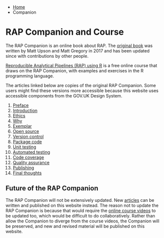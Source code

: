 :::{.breadcrumbs}
* [Home](index.html)
* Companion
:::

# RAP Companion and Course

The RAP Companion is an online book about RAP.  The [original
book](https://ukgovdatascience.github.io/rap_companion/) was written by Matt
Upson and Matt Gregory in 2017 and has been updated since with contributions by
other people.

[Reproducible Analytical Pipelines (RAP) using
R](https://www.udemy.com/reproducible-analytical-pipelines) is a free online
course that draws on the RAP Companion, with examples and exercises in the R
programming language.

The articles linked below are copies of the original RAP Companion.  Some users
might find these versions more accessible because this website uses accessible
components from the GOV.UK Design System.

1. [Preface](rap-companion-00-preface.html)
1. [Introduction](rap-companion-01-introduction.html)
1. [Ethics](rap-companion-02-ethics.html)
1. [Why](rap-companion-03-why.html)
1. [Exemplar](rap-companion-04-exemplar.html)
1. [Open source](rap-companion-05-open-source.html)
1. [Version control](rap-companion-06-version-control.html)
1. [Package code](rap-companion-07-packaging-code.html)
1. [Unit testing](rap-companion-08-unit-testing.html)
1. [Automated testing](rap-companion-09-automated-testing.html)
1. [Code coverage](rap-companion-10-code-coverage.html)
1. [Quality assurance](rap-companion-12-quality-assurance.html)
1. [Publishing](rap-companion-13-publishing.html)
1. [Final thoughts](rap-companion-14-final-thoughts.html)

## Future of the RAP Companion

The RAP Companion will not be extensively updated.  New
[articles](articles.html) can be written and published on this website instead.
The reason not to update the RAP Companion is because that would require the
[online course videos](https://www.udemy.com/reproducible-analytical-pipelines)
to be updated too, which would be difficult to do collaboratively.  Rather than
allow the Companion to diverge from the course videos, the Companion will be
preserved, and new and revised material will be published on this website.
